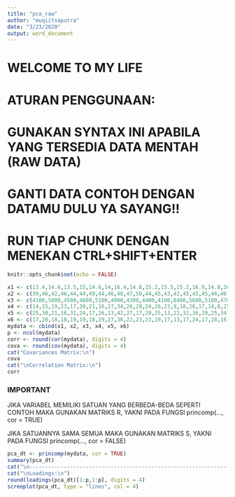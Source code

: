 ---
title: "pca_raw"
author: "muqiitsaputra"
date: "3/23/2020"
output: word_document
---
# WELCOME TO MY LIFE #
# ATURAN PENGGUNAAN:
# GUNAKAN SYNTAX INI APABILA YANG TERSEDIA DATA MENTAH (RAW DATA)
# GANTI DATA CONTOH DENGAN DATAMU DULU YA SAYANG!!
# RUN TIAP CHUNK DENGAN MENEKAN CTRL+SHIFT+ENTER

```{r setup, include=FALSE}
knitr::opts_chunk$set(echo = FALSE)
```

```{r raw}
x1 <- c(13.4,14.6,13.5,15,14.6,14,16.4,14.8,15.2,15.5,15.2,16.9,14.8,16.2,14.7,14.7,16.5,15.4,15.1,14.2,15.9,16,17.4,14.3,14.8,14.9,15.5,14.5,14.4,14.6,15.3,14.9,15.8,14.4,14.7,14.8,15.4,16.2,15,15.1,16,15.3,14.5,14.2,15,14.2,14.9,16.2,14.5,16.4,14.7)
x2 <- c(39,46,42,46,44,44,49,44,46,48,47,50,44,45,43,42,45,45,45,46,46,47,50,43,44,43,45,43,45,44,45,45,47,44,46,43,45,50,45,47,46,48,41,41,45,46,45,48,45,49,44)
x3 <- c(4100,5000,4500,4600,5100,4900,4300,4400,4100,8400,5600,5100,4700,5600,4000,3400,5400,6900,4600,4200,5200,4700,8600,5500,4200,4300,5200,3900,6000,4700,7900,3400,6000,7700,3700,5200,6000,8100,4900,6000,4600,5500,6200,4900,7200,5800,8400,3100,4000,6900,7800)
x4 <- c(14,15,19,23,17,20,21,16,27,34,26,28,24,26,23,9,18,28,17,14,8,25,37,20,15,9,16,18,17,23,43,17,23,31,11,25,30,32,17,22,20,20,20,26,40,22,61,12,20,35,38)
x5 <- c(25,30,21,16,31,24,17,26,13,42,27,17,20,25,13,22,32,36,29,25,34,14,39,31,24,32,30,18,37,21,23,15,32,39,23,19,25,38,26,33,22,23,36,20,25,31,17,15,18,22,34)
x6 <- c(17,20,18,18,19,19,18,29,27,36,22,23,23,19,17,13,17,24,17,28,16,18,17,19,29,17,20,25,23,27,23,24,21,23,23,22,18,18,24,16,22,23,21,20,25,22,17,18,20,24,16)
mydata <- cbind(x1, x2, x3, x4, x5, x6)
p <- ncol(mydata)
corr <- round(cor(mydata), digits = 4)
cova <- round(cov(mydata), digits = 4)
cat("Covariances Matrix:\n")
cova
cat("\nCorrelation Matrix:\n")
corr
```

### IMPORTANT ###
JIKA VARIABEL MEMILIKI SATUAN YANG BERBEDA-BEDA SEPERTI CONTOH MAKA GUNAKAN MATRIKS R, YAKNI PADA FUNGSI princomp(..., cor = TRUE)

JIKA SATUANNYA SAMA SEMUA MAKA GUNAKAN MATRIKS S, YAKNI PADA FUNGSI princomp(..., cor = FALSE)

```{r pca}
pca_dt <- princomp(mydata, cor = TRUE)
summary(pca_dt)
cat("\n--------------------------------------------------------------------------")
cat("\nLoadings:\n")
round(loadings(pca_dt)[1:p,1:p], digits = 4)
screeplot(pca_dt, type = "lines", col = 4)
```
